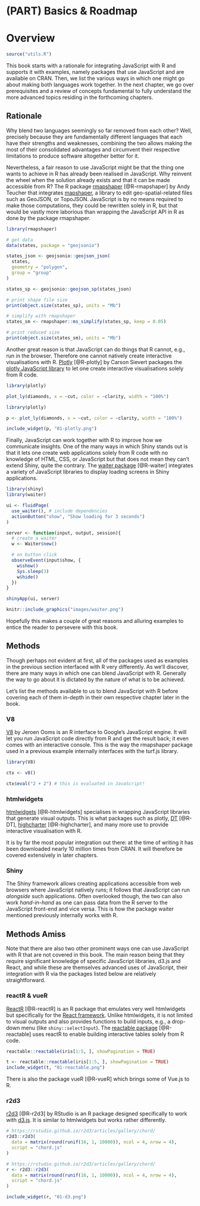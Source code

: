 \mainmatter

# (PART) Basics & Roadmap {-}

# Overview {#intro-overview}

```r
source("utils.R")
```

This book starts with a rationale for integrating JavaScript with R and supports it with examples, namely packages that use JavaScript and are available on CRAN. Then, we list the various ways in which one might go about making both languages work together. In the next chapter, we go over prerequisites and a review of concepts fundamental to fully understand the more advanced topics residing in the forthcoming chapters. 

## Rationale {#intro-overview-rationale}

Why blend two languages seemingly so far removed from each other? Well, precisely because they are fundamentally different languages that each have their strengths and weaknesses, combining the two allows making the most of their consolidated advantages and circumvent their respective limitations to produce software altogether better for it. 

Nevertheless, a fair reason to use JavaScript might be that the thing one wants to achieve in R has already been realised in JavaScript. Why reinvent the wheel when the solution already exists and that it can be made accessible from R? The R package [rmapshaper](https://github.com/ateucher/rmapshaper) [@R-rmapshaper] by Andy Teucher that integrates [mapshaper](https://github.com/mbloch/mapshaper/), a library to edit geo-spatial-related files such as GeoJSON, or TopoJSON. JavaScript is by no means required to make those computations, they could be rewritten solely in R, but that would be vastly more laborious than wrapping the JavaScript API in R as done by the package rmapshaper.

```r
library(rmapshaper)

# get data
data(states, package = "geojsonio")

states_json <- geojsonio::geojson_json(
  states, 
  geometry = "polygon", 
  group = "group"
)

states_sp <- geojsonio::geojson_sp(states_json)

# print shape file size
print(object.size(states_sp), units = "Mb")

# simplify with rmapshaper
states_sm <- rmapshaper::ms_simplify(states_sp, keep = 0.05)

# print reduced size
print(object.size(states_sm), units = "Mb")
```

Another great reason is that JavaScript can do things that R cannot, e.g., run in the browser. Therefore one cannot natively create interactive visualisations with R. [Plotly](https://plotly-r.com/) [@R-plotly] by Carson Sievert packages the [plotly JavaScript library](https://plot.ly/) to let one create interactive visualisations solely from R code.

```r
library(plotly)

plot_ly(diamonds, x = ~cut, color = ~clarity, width = "100%")
```

```r
library(plotly)

p <- plot_ly(diamonds, x = ~cut, color = ~clarity, width = "100%")

include_widget(p, "01-plotly.png")
```

Finally, JavaScript can work together with R to improve how we communicate insights. One of the many ways in which Shiny stands out is that it lets one create web applications solely from R code with no knowledge of HTML, CSS, or JavaScript but that does not mean they can't extend Shiny, quite the contrary. The [waiter package](http://waiter.john-coene.com/) [@R-waiter] integrates a variety of JavaScript libraries to display loading screens in Shiny applications.

```r
library(shiny)
library(waiter)

ui <- fluidPage(
  use_waiter(), # include dependencies
  actionButton("show", "Show loading for 3 seconds")
)

server <- function(input, output, session){
  # create a waiter
  w <- Waiter$new()

  # on button click
  observeEvent(input$show, {
    w$show()
    Sys.sleep(3)
    w$hide()
  })
}

shinyApp(ui, server)
```

```r
knitr::include_graphics("images/waiter.png")
```

Hopefully this makes a couple of great reasons and alluring examples to entice the reader to persevere with this book.

## Methods {#intro-methods}

Though perhaps not evident at first, all of the packages used as examples in the previous section interfaced with R very differently. As we'll discover, there are many ways in which one can blend JavaScript with R. Generally the way to go about it is dictated by the nature of what is to be achieved.

Let's list the methods available to us to blend JavaScript with R before covering each of them in-depth in their own respective chapter later in the book.

### V8 {#intro-v8}

[V8](https://github.com/jeroen/v8) by Jeroen Ooms is an R interface to Google's JavaScript engine. It will let you run JavaScript code directly from R and get the result back; it even comes with an interactive console. This is the way the rmapshaper package used in a previous example internally interfaces with the turf.js library.

```r
library(V8)

ctx <- v8()

ctx$eval("2 + 2") # this is evaluated in JavaScript!
```

### htmlwidgets {#intro-htmlwidgets}

[htmlwidgets](http://www.htmlwidgets.org/) [@R-htmlwidgets] specialises in wrapping JavaScript libraries that generate visual outputs. This is what packages such as plotly, [DT](https://rstudio.github.io/DT/) [@R-DT], [highcharter](http://jkunst.com/highcharter/) [@R-highcharter], and many more use to provide interactive visualisation with R.

It is by far the most popular integration out there: at the time of writing it has been downloaded nearly 10 million times from CRAN. It will therefore be covered extensively in later chapters.

### Shiny {#intro-shiny}

The Shiny framework allows creating applications accessible from web browsers where JavaScript natively runs; it follows that JavaScript can run _alongside_ such applications. Often overlooked though, the two can also work _hand-in-hand_ as one can pass data from the R server to the JavaScript front-end and vice versa. This is how the package waiter mentioned previously internally works with R.

## Methods Amiss {#intro-amiss}

Note that there are also two other prominent ways one can use JavaScript with R that are not covered in this book. The main reason being that they require significant knowledge of specific JavaScript libraries, d3.js and React, and while these are themselves advanced uses of JavaScript, their integration with R via the packages listed below are relatively straightforward.

### reactR & vueR {#intro-reactr-vuer}

[ReactR](https://react-r.github.io/reactR/) [@R-reactR] is an R package that emulates very well htmlwidgets but specifically for the [React framework](https://reactjs.org/). Unlike htmlwidgets, it is not limited to visual outputs and also provides functions to build inputs, e.g., a drop-down menu (like `shiny::selectInput`). The [reactable package](https://glin.github.io/reactable/) [@R-reactable] uses reactR to enable building interactive tables solely from R code.

```r
reactable::reactable(iris[1:5, ], showPagination = TRUE)
```

```r
t <- reactable::reactable(iris[1:5, ], showPagination = TRUE)
include_widget(t, "01-reactable.png")
```

There is also the package vueR [@R-vueR] which brings some of Vue.js to R.

### r2d3 {#intro-r2d3}

[r2d3](https://rstudio.github.io/r2d3/) [@R-r2d3] by RStudio is an R package designed specifically to work with [d3.js](https://d3js.org/). It is similar to htmlwidgets but works rather differently.

```r
# https://rstudio.github.io/r2d3/articles/gallery/chord/
r2d3::r2d3(
  data = matrix(round(runif(16, 1, 10000)), ncol = 4, nrow = 4), 
  script = "chord.js"
)
```

```r
# https://rstudio.github.io/r2d3/articles/gallery/chord/
r <- r2d3::r2d3(
  data = matrix(round(runif(16, 1, 10000)), ncol = 4, nrow = 4), 
  script = "chord.js"
)

include_widget(r, "01-d3.png")
```
